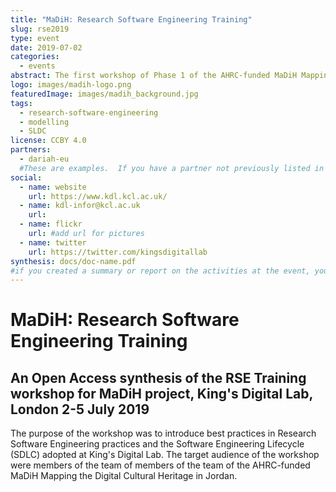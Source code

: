 ```yaml
---
title: "MaDiH: Research Software Engineering Training"
slug: rse2019
type: event
date: 2019-07-02
categories:
  - events
abstract: The first workshop of Phase 1 of the AHRC-funded MaDiH Mapping the Digital Cultural Heritage in Jordan Project, hosted by King’s Digital Lab (KDL) at King’s College London. Led by the Project PI in London Dr James Smithies (KDL Director) and Dr Arianna Ciula, (Deputy Director of KDL), it introduced the project team to KDL’s project management practices and Agile DSDM Process. Discussions on data modelling and ontologies informed one of the main outcomes of MaDiH Phase 1: a prototype of a National Data Catalogue. In addition, practical methods in digital heritage were explored, with presentations from Neil Jakeman (KDL) on photogrammetry and Dr Adrian Evans and Tom Sparrow (University of Bradford) about scanning tools and technology and VR exploration of museum spaces as well as the potential for this emerging technology to contribute to the reconstruction of destroyed cultural heritage.
logo: images/madih-logo.png
featuredImage: images/madih_background.jpg
tags:
  - research-software-engineering
  - modelling
  - SLDC
license: CCBY 4.0
partners:
  - dariah-eu
  #These are examples.  If you have a partner not previously listed in the 'organisation.yaml' file, you will need to add them.
social:
  - name: website
    url: https://www.kdl.kcl.ac.uk/
  - name: kdl-infor@kcl.ac.uk
    url:
  - name: flickr
    url: #add url for pictures
  - name: twitter
    url: https://twitter.com/kingsdigitallab
synthesis: docs/doc-name.pdf
#if you created a summary or report on the activities at the event, you can include it here as a .pdf.
---
```


# MaDiH: Research Software Engineering Training

## An Open Access synthesis of the RSE Training workshop for MaDiH project, King's Digital Lab, London 2-5 July 2019

The purpose of the workshop was to introduce best practices in Research Software
Engineering practices and the Software Engineering Lifecycle (SDLC) adopted at
King's Digital Lab. The target audience of the workshop were members of the team
of members of the team of the AHRC-funded MaDiH Mapping the Digital Cultural
Heritage in Jordan.
